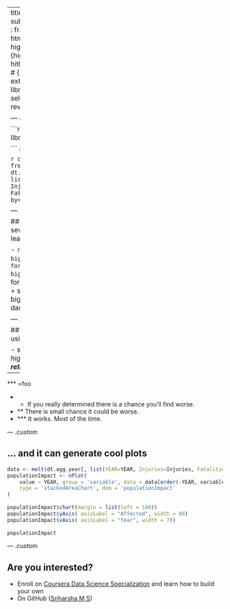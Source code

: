 ---
title       : Storm Database Explorer
subtitle    : 
author      : Sriharsha M S
job         : 
framework   : revealjs        # {io2012, html5slides, shower, dzslides, ...}
highlighter : highlight.js  # {highlight.js, prettify, highlight}
hitheme     : tomorrow      # 
widgets     : []           # {mathjax, quiz, bootstrap}
ext_widgets : {rCharts: libraries/nvd3}
mode        : selfcontained # {standalone, draft}
revealjs:
  theme: simple

--- &custom .custom

```r
library(data.table)
library(rCharts)
library(reshape2)

```
### Storm DB Explorer



```r

dt <- fread('data/events.agg.csv')
dt.agg.year <- dt[, list(Count=sum(COUNT), Injuries=sum(INJURIES), Fatalities=sum(FATALITIES)), by=list(YEAR)]
```


--- .custom

## Between 1950 and 2011 severe weather events caused at least

 - `r format(sum(dt$FATALITIES), big.mark=' ')` deaths
 - `r format(sum(dt$INJURIES), big.mark=' ')` injuries
 - $`r format(round((sum(dt$PROPDMG) + sum(dt$CROPDMG)) / 1000), big.mark=' ')` billion worth of damage
 

---  .custom

## Now you can prepare yourself using Storm Database Explorer

 - state of the art user interface*
 - high quality data**
 - fast and reliable***
 - 100% Open source 

- - -

*** =foo

- * If you really determined there is a chance you'll find worse.
- ** There is small chance it could be worse.
- *** It works. Most of the time.

--- .custom

## ... and it can generate cool plots


```r

data <- melt(dt.agg.year[, list(YEAR=YEAR, Injuries=Injuries, Fatalities=Fatalities)], id='YEAR')
populationImpact <- nPlot(
    value ~ YEAR, group = 'variable', data = data[order(-YEAR, variable, decreasing = T)],
    type = 'stackedAreaChart', dom = 'populationImpact'
)
        
populationImpact$chart(margin = list(left = 100))
populationImpact$yAxis( axisLabel = "Affected", width = 80)
populationImpact$xAxis( axisLabel = "Year", width = 70)
        
populationImpact
```

--- .custom

## Are you interested?
- Enroll on [Coursera Data Science Specialization](https://www.coursera.org/specialization/jhudatascience/1) and learn how to build your own
- On GitHub ([Sriharsha M S](https://github.com/sriharshams))







